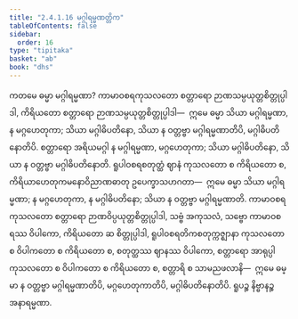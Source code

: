 ```yaml
---
title: "2.4.1.16 မဂ္ဂါရမ္မဏတ္တိက"
tableOfContents: false
sidebar:
  order: 16
type: "tipitaka"
basket: "ab"
book: "dhs"
---
```



<DynamicBreadcrumb />

<Division number="1429" book="dhs" e="ch" v="29" p="272">

<Paragraph number="2135" book="dhs">
ကတမေ ဓမ္မာ မဂ္ဂါရမ္မဏာ? ကာမာဝစရကုသလတော စတ္တာရော ဉာဏသမ္ပယုတ္တစိတ္တုပ္ပါဒါ, ကိရိယတော စတ္တာရော ဉာဏသမ္ပယုတ္တစိတ္တုပ္ပါဒါ—  ဣမေ ဓမ္မာ သိယာ မဂ္ဂါရမ္မဏာ, န မဂ္ဂဟေတုကာ; သိယာ မဂ္ဂါဓိပတိနော, သိယာ န ဝတ္တဗ္ဗာ မဂ္ဂါရမ္မဏာတိပိ, မဂ္ဂါဓိပတိနောတိပိ. စတ္တာရော အရိယမဂ္ဂါ န မဂ္ဂါရမ္မဏာ, မဂ္ဂဟေတုကာ; သိယာ မဂ္ဂါဓိပတိနော, သိယာ န ဝတ္တဗ္ဗာ မဂ္ဂါဓိပတိနောတိ. ရူပါဝစရစတုတ္ထံ ဈာနံ ကုသလတော စ ကိရိယတော စ, ကိရိယာဟေတုကမနောဝိညာဏဓာတု ဥပေက္ခာသဟဂတာ—  ဣမေ ဓမ္မာ သိယာ မဂ္ဂါရမ္မဏာ; န မဂ္ဂဟေတုကာ, န မဂ္ဂါဓိပတိနော; သိယာ န ဝတ္တဗ္ဗာ မဂ္ဂါရမ္မဏာတိ. ကာမာဝစရကုသလတော စတ္တာရော ဉာဏဝိပ္ပယုတ္တစိတ္တုပ္ပါဒါ, သဗ္ဗံ အကုသလံ, သဗ္ဗော ကာမာဝစရဿ ဝိပါကော, ကိရိယတော ဆ စိတ္တုပ္ပါဒါ, ရူပါဝစရတိကစတုက္ကဇ္ဈာနာ ကုသလတော စ ဝိပါကတော စ ကိရိယတော စ, စတုတ္ထဿ ဈာနဿ ဝိပါကော, စတ္တာရော အာရုပ္ပါ ကုသလတော စ ဝိပါကတော စ ကိရိယတော စ, စတ္တာရိ စ သာမညဖလာနိ—  ဣမေ ဓမ္မာ န ဝတ္တဗ္ဗာ မဂ္ဂါရမ္မဏာတိပိ, မဂ္ဂဟေတုကာတိပိ, မဂ္ဂါဓိပတိနောတိပိ. ရူပဉ္စ နိဗ္ဗာနဉ္စ အနာရမ္မဏာ.
</Paragraph>
</Division>